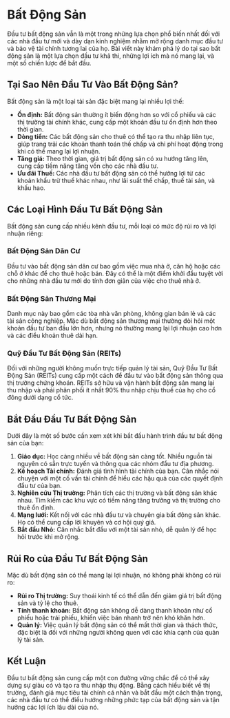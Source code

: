# Bất Động Sản

Đầu tư bất động sản vẫn là một trong những lựa chọn phổ biến nhất đối với các nhà đầu tư mới và dày dạn kinh nghiệm nhằm mở rộng danh mục đầu tư và bảo vệ tài chính tương lai của họ. Bài viết này khám phá lý do tại sao bất động sản là một lựa chọn đầu tư khả thi, những lợi ích mà nó mang lại, và một số chiến lược để bắt đầu.

## Tại Sao Nên Đầu Tư Vào Bất Động Sản?

Bất động sản là một loại tài sản đặc biệt mang lại nhiều lợi thế:

- **Ổn định:** Bất động sản thường ít biến động hơn so với cổ phiếu và các thị trường tài chính khác, cung cấp một khoản đầu tư ổn định hơn theo thời gian.
- **Dòng tiền:** Các bất động sản cho thuê có thể tạo ra thu nhập liên tục, giúp trang trải các khoản thanh toán thế chấp và chi phí hoạt động trong khi có thể mang lại lợi nhuận.
- **Tăng giá:** Theo thời gian, giá trị bất động sản có xu hướng tăng lên, cung cấp tiềm năng tăng vốn cho các nhà đầu tư.
- **Ưu đãi Thuế:** Các nhà đầu tư bất động sản có thể hưởng lợi từ các khoản khấu trừ thuế khác nhau, như lãi suất thế chấp, thuế tài sản, và khấu hao.

## Các Loại Hình Đầu Tư Bất Động Sản

Bất động sản cung cấp nhiều kênh đầu tư, mỗi loại có mức độ rủi ro và lợi nhuận riêng:

### Bất Động Sản Dân Cư

Đầu tư vào bất động sản dân cư bao gồm việc mua nhà ở, căn hộ hoặc các chỗ ở khác để cho thuê hoặc bán. Đây có thể là một điểm khởi đầu tuyệt vời cho những nhà đầu tư mới do tính đơn giản của việc cho thuê nhà ở.

### Bất Động Sản Thương Mại

Danh mục này bao gồm các tòa nhà văn phòng, không gian bán lẻ và các tài sản công nghiệp. Mặc dù bất động sản thương mại thường đòi hỏi một khoản đầu tư ban đầu lớn hơn, nhưng nó thường mang lại lợi nhuận cao hơn và các điều khoản thuê dài hạn.

### Quỹ Đầu Tư Bất Động Sản (REITs)

Đối với những người không muốn trực tiếp quản lý tài sản, Quỹ Đầu Tư Bất Động Sản (REITs) cung cấp một cách để đầu tư vào bất động sản thông qua thị trường chứng khoán. REITs sở hữu và vận hành bất động sản mang lại thu nhập và phải phân phối ít nhất 90% thu nhập chịu thuế của họ cho cổ đông dưới dạng cổ tức.

## Bắt Đầu Đầu Tư Bất Động Sản

Dưới đây là một số bước cần xem xét khi bắt đầu hành trình đầu tư bất động sản của bạn:

1. **Giáo dục:** Học càng nhiều về bất động sản càng tốt. Nhiều nguồn tài nguyên có sẵn trực tuyến và thông qua các nhóm đầu tư địa phương.
2. **Kế hoạch Tài chính:** Đánh giá tình hình tài chính của bạn. Cân nhắc nói chuyện với một cố vấn tài chính để hiểu các hậu quả của các quyết định đầu tư của bạn.
3. **Nghiên cứu Thị trường:** Phân tích các thị trường và bất động sản khác nhau. Tìm kiếm các khu vực có tiềm năng tăng trưởng và thị trường cho thuê ổn định.
4. **Mạng lưới:** Kết nối với các nhà đầu tư và chuyên gia bất động sản khác. Họ có thể cung cấp lời khuyên và cơ hội quý giá.
5. **Bắt đầu Nhỏ:** Cân nhắc bắt đầu với một tài sản nhỏ, dễ quản lý để học hỏi trước khi mở rộng.

## Rủi Ro của Đầu Tư Bất Động Sản

Mặc dù bất động sản có thể mang lại lợi nhuận, nó không phải không có rủi ro:

- **Rủi ro Thị trường:** Suy thoái kinh tế có thể dẫn đến giảm giá trị bất động sản và tỷ lệ cho thuê.
- **Tính thanh khoản:** Bất động sản không dễ dàng thanh khoản như cổ phiếu hoặc trái phiếu, khiến việc bán nhanh trở nên khó khăn hơn.
- **Quản lý:** Việc quản lý bất động sản có thể mất thời gian và thách thức, đặc biệt là đối với những người không quen với các khía cạnh của quản lý tài sản.

## Kết Luận

Đầu tư bất động sản cung cấp một con đường vững chắc để có thể xây dựng sự giàu có và tạo ra thu nhập thụ động. Bằng cách hiểu biết về thị trường, đánh giá mục tiêu tài chính cá nhân và bắt đầu một cách thận trọng, các nhà đầu tư có thể điều hướng những phức tạp của bất động sản và tận hưởng các lợi ích lâu dài của nó.